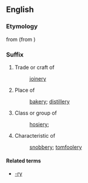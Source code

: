 ==English==

===Etymology===
from {{etyl|xno}} {{term|-erie||place|lang=xno}} (from {{etyl|fro}})

{{etystub}}

===Suffix===
{{infl|en|suffix}}

# Trade or craft of
#: [[joinery]]
# Place of
#: [[bakery]]; [[distillery]]
# Class or group of
#: [[hosiery]];
# Characteristic of
#: [[snobbery]]; [[tomfoolery]]

====Related terms====
* [[-ry]]